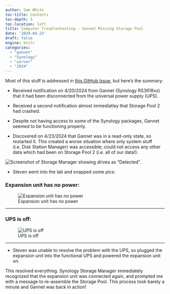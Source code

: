 ```yaml
---
author: Sam White
toc-title: Contents
toc-depth: 5
toc-location: left
title: Computer Troubleshooting - Gannet Missing Storage Pool
date: '2024-04-23'
draft: false
engine: knitr
categories: 
  - "gannet"
  - "Synology"
  - "server"
  - "2024"
---
```

Most of this stuff is addressed in [this GitHub Issue](https://github.com/RobertsLab/resources/issues/1878), but here's the summary:

- Received notification on 4/20/2024 from Gannet (Synology RS3618xs) that it had been disconnected from the universal power supply (UPS).

- Received a second notification almost immediatley that Storage Pool 2 had crashed.

- Despite not having access to some of the Synology packages, Gannet seemed to be functioning properly.

- Discovered on 4/23/2024 that Gannet was in a read-only state, so restarted it. This created a worse situation where only system stuff (i.e. Disk Station Manager) was accessible; could not access any other data which had been on Storage Pool 2 (i.e. all of our data!).

![Screenshot of Storage Manager showing drives as "Detected"](./2024-04-23_07-43.png).

- Steven went into the lab and snapped some pics:

### Expansion unit has no power:

![Expansion unit has no power](./IMG_6545.jpg)

---

### UPS is off:

![UPS is off](./IMG_6547.jpg)

---

- Steven was unable to resolve the problem with the UPS, so plugged the expansion unit into the functional UPS and powered the expansion unit on.

This resolved everything. Synology Storage Manager immediately recognized that the expansion unit was connected again, and prompted me with a message to re-assemble the Storage Pool. This process took barely a minute and Gannet was back in action!

